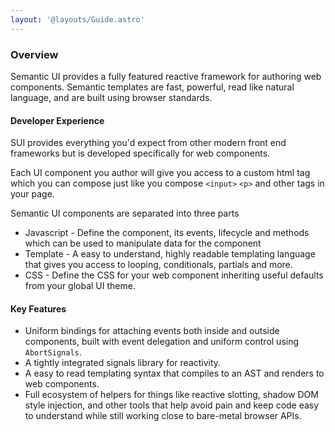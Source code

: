 ```yaml
---
layout: '@layouts/Guide.astro'
---
```



### Overview
Semantic UI provides a fully featured reactive framework for authoring web components. Semantic templates are fast, powerful, read like natural language, and are built using browser standards.

#### Developer Experience

SUI provides everything you'd expect from other modern front end frameworks but is developed specifically for web components.

Each UI component you author will give you access to a custom html tag which you can compose just like you compose `<input>` `<p>` and other tags in your page.

Semantic UI components are separated into three parts
* Javascript - Define the component, its events, lifecycle and methods which can be used to manipulate data for the component
* Template - A easy to understand, highly readable templating language that gives you access to looping, conditionals, partials and more.
* CSS - Define the CSS for your web component inheriting useful defaults from your global UI theme.

<PlaygroundExample id="counter"></PlaygroundExample>

#### Key Features
  * Uniform bindings for attaching events both inside and outside components, built with event delegation and uniform control using `AbortSignals`.
  * A tightly integrated signals library for reactivity.
  * A easy to read templating syntax that compiles to an AST and renders to web components.
  * Full ecosystem of helpers for things like reactive slotting, shadow DOM style injection, and other tools that help avoid pain and keep code easy to understand while still working close to bare-metal browser APIs.
